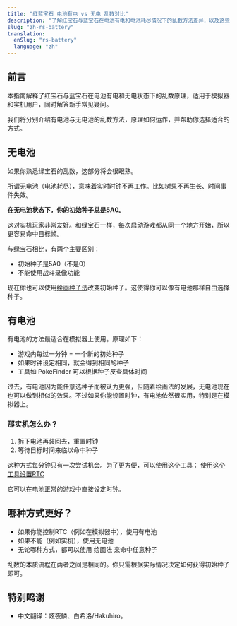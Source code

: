 ```yaml
---
title: "红蓝宝石 电池有电 vs 无电 乱数对比"
description: "了解红宝石与蓝宝石在电池有电和电池耗尽情况下的乱数方法差异，以及这些差异如何影响宝可梦结果。"
slug: "zh-rs-battery"
translation:
  enSlug: "rs-battery"
  language: "zh"
---
```


## 前言

本指南解释了红宝石与蓝宝石在电池有电和无电状态下的乱数原理，适用于模拟器和实机用户，同时解答新手常见疑问。

我们将分别介绍有电池与无电池的乱数方法，原理如何运作，并帮助你选择适合的方式。

## 无电池

如果你熟悉绿宝石的乱数，这部分将会很眼熟。

所谓无电池（电池耗尽），意味着实时时钟不再工作。比如树果不再生长、时间事件失效。

**在无电池状态下，你的初始种子总是5A0。**

这对实机玩家非常友好。和绿宝石一样，每次启动游戏都从同一个地方开始，所以更容易命中目标帧。

与绿宝石相比，有两个主要区别：

- 初始种子是5A0（不是0）
- 不能使用战斗录像功能

现在你也可以使用[绘画种子法](/emerald-painting-rng)改变初始种子。这使得你可以像有电池那样自由选择种子。

## 有电池

有电池的方法最适合在模拟器上使用。原理如下：

- 游戏内每过一分钟 = 一个新的初始种子
- 如果时钟设定相同，就会得到相同的种子
- 工具如 PokeFinder 可以根据种子反查具体时间

过去，有电池因为能任意选种子而被认为更强，但随着绘画法的发展，无电池现在也可以做到相似的效果。不过如果你能设置时钟，有电池依然很实用，特别是在模拟器上。

### 那实机怎么办？

1. 拆下电池再装回去，重置时钟
2. 等待目标时间来临以命中种子

这种方式每分钟只有一次尝试机会。为了更方便，可以使用这个工具：
[使用这个工具设置RTC](https://github.com/megaboyexe/GBA_RTCRead)

它可以在电池正常的游戏中直接设定时钟。

## 哪种方式更好？

- 如果你能控制RTC（例如在模拟器中），使用有电池
- 如果不能（例如实机），使用无电池
- 无论哪种方式，都可以使用 绘画法 来命中任意种子

乱数的本质流程在两者之间是相同的。你只需根据实际情况决定如何获得初始种子即可。

## 特别鸣谢

- 中文翻译：炫夜鳞、白希洛/Hakuhiro。
